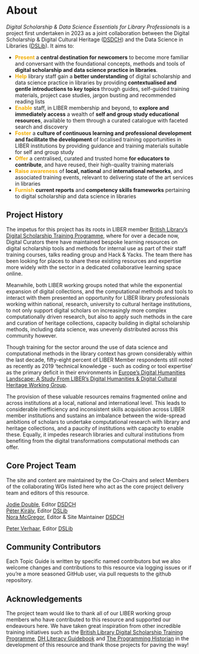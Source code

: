 # About {.unnumbered .unlisted}

_Digital Scholarship & Data Science Essentials for Library Professionals_ is a project first undertaken in 2023 as a joint collaboration between the Digital Scholarship & Digital Cultural Heritage ([DSDCH](https://libereurope.eu/working-group/digital-scholarship-and-digital-cultural-heritage-collections-working-group/)) and the Data Science in Libraries ([DSLib](https://libereurope.eu/working-group/liber-data-science-in-libraries-working-group/)). It aims to:

- <span style="color:#f0ad00;">**Present**</span> a **central destination for newcomers** to become more familiar and conversant with the foundational concepts, methods and tools of **digital scholarship and data science practice in libraries**.<br>
- <span style="color:#f0ad00;">**Help**</span> library staff gain a **better understanding** of digital scholarship and data science practice in libraries by providing **contextualised and gentle introductions to key topics** through guides, self-guided training materials, project case studies, jargon busting and recommended reading lists
- <span style="color:#f0ad00;">**Enable**</span> staff, in LIBER membership and beyond, to **explore and immediately access** a wealth of **self and group study educational resources**, available to them through a curated catalogue with faceted search and discovery
- <span style="color:#f0ad00;">**Foster**</span> a **culture of continuous learning and professional development and facilitate the development** of localised training opportunities in LIBER institutions by providing guidance and training materials suitable for self and group study
- <span style="color:#f0ad00;">**Offer**</span> a centralised, curated and trusted home **for educators to contribute**, and have reused, their high-quality training materials
- <span style="color:#f0ad00;">**Raise awareness**</span> of **local, national** and **international networks**, and associated training events, relevant to delivering state of the art services in libraries
- <span style="color:#f0ad00;">**Furnish**</span> **current reports** and **competency skills frameworks** pertaining to digital scholarship and data science in libraries
 
## Project History 

The impetus for this project has its roots in LIBER member [British Library’s Digital Scholarship Training Programme](https://web.archive.org/web/20230513003720/https://www.bl.uk/projects/digital-scholarship-training-programme/), where for over a decade now, Digital Curators there have maintained bespoke learning resources on digital scholarship tools and methods for internal use as part of their staff training courses, talks reading group and Hack & Yacks. The team there has been looking for places to share these existing resources and expertise more widely with the sector in a dedicated collaborative learning space online.

Meanwhile, both LIBER working groups noted that while the exponential expansion of digital collections, and the computational methods and tools to interact with them presented an opportunity for LIBER library professionals working within national, research, university to cultural heritage institutions, to not only support digital scholars on increasingly more complex computationally driven research, but also to apply such methods in the care and curation of heritage collections, capacity building in digital scholarship methods, including data science, was unevenly distributed across this community however.

Though training for the sector around the use of data science and computational methods in the library context has grown considerably within the last decade, fifty-eight percent of LIBER Member respondents still noted as recently as 2019 ‘technical knowledge - such as coding or tool expertise’ as the primary deficit in their environments in [Europe's Digital Humanities Landscape: A Study From LIBER's Digital Humanities & Digital Cultural Heritage Working Group](https://zenodo.org/record/3247286#.ZGXqS7XMJjS).

The provision of these valuable resources remains fragmented online and across institutions at a local, national and international level. This leads to considerable inefficiency and inconsistent skills acquisition across LIBER member institutions and sustains an imbalance between the wide-spread ambitions of scholars to undertake computational research with library and heritage collections, and a paucity of institutions with capacity to enable these. Equally, it impedes research libraries and cultural institutions from benefiting from the digital transformations computational methods can offer.

## Core Project Team  

The site and content are maintained by the Co-Chairs and select Members of the collaborating WGs listed here who act as the core project delivery team and editors of this resource.

[Jodie Double](https://libereurope.eu/member/jodie-double/), Editor [DSDCH](https://libereurope.eu/working-group/digital-scholarship-and-digital-cultural-heritage-collections-working-group/)  
[Péter Király](https://libereurope.eu/member/peter-kiraly-phd/), Editor [DSLib](https://libereurope.eu/working-group/liber-data-science-in-libraries-working-group/)  
[Nora McGregor](https://libereurope.eu/member/nora-mcgregor/), Editor & Site Maintainer [DSDCH](https://libereurope.eu/working-group/digital-scholarship-and-digital-cultural-heritage-collections-working-group/)  

[Peter Verhaar](https://libereurope.eu/member/peter_verhaar/), Editor [DSLib](https://libereurope.eu/working-group/liber-data-science-in-libraries-working-group/)

## Community Contributors 

Each Topic Guide is written by specific named contributors but we also welcome changes and contributions to this resource via logging issues or if you’re a more seasoned GitHub user, via pull requests to the github repository. 

## Acknowledgements

The project team would like to thank all of our LIBER working group members who have contributed to this resource and supported our endeavours here. We have taken great inspiration from other incredible training initiatives such as the [British Library Digital Scholarship Training Programme](https://web.archive.org/web/20230513003720/https://www.bl.uk/projects/digital-scholarship-training-programme/), [DH Literacy Guidebook](https://cmu-lib.github.io/dhlg/) and [The Programming Historian](https://cmu-lib.github.io/dhlg/) in the development of this resource and thank those projects for paving the way!
